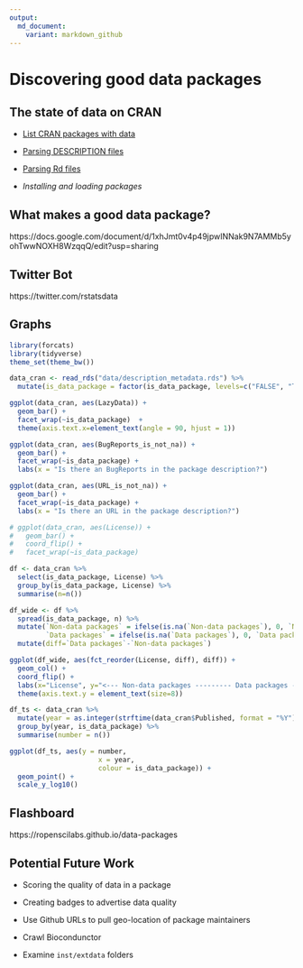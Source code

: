 ```yaml
---
output:
  md_document:
    variant: markdown_github
---
```


<!-- README.md is generated from README.Rmd. Please edit that file -->

# Discovering good data packages

## The state of data on CRAN

 * [List CRAN packages with data](R/get-pkgs-with-data-dir.R)

 * [Parsing DESCRIPTION files](R/parse_description.R)
 
 * [Parsing Rd files](R/get_metacran.R)
 
 * *Installing and loading packages*

## What makes a good data package?

https://docs.google.com/document/d/1xhJmt0v4p49jpwINNak9N7AMMb5yohTwwNOXH8WzqqQ/edit?usp=sharing

## Twitter Bot

https://twitter.com/rstatsdata

## Graphs

```r
library(forcats)
library(tidyverse)
theme_set(theme_bw())

data_cran <- read_rds("data/description_metadata.rds") %>% 
  mutate(is_data_package = factor(is_data_package, levels=c("FALSE", "TRUE"), labels=c("Non-data packages", "Data packages")))

ggplot(data_cran, aes(LazyData)) +
  geom_bar() +
  facet_wrap(~is_data_package)  + 
  theme(axis.text.x=element_text(angle = 90, hjust = 1))

ggplot(data_cran, aes(BugReports_is_not_na)) +
  geom_bar() +
  facet_wrap(~is_data_package) +
  labs(x = "Is there an BugReports in the package description?")

ggplot(data_cran, aes(URL_is_not_na)) +
  geom_bar() +
  facet_wrap(~is_data_package) +
  labs(x = "Is there an URL in the package description?")
```

```r
# ggplot(data_cran, aes(License)) +
#   geom_bar() +
#   coord_flip() +
#   facet_wrap(~is_data_package)
```

```r
df <- data_cran %>% 
  select(is_data_package, License) %>% 
  group_by(is_data_package, License) %>% 
  summarise(n=n())

df_wide <- df %>% 
  spread(is_data_package, n) %>% 
  mutate(`Non-data packages` = ifelse(is.na(`Non-data packages`), 0, `Non-data packages`),
         `Data packages` = ifelse(is.na(`Data packages`), 0, `Data packages`)) %>% 
  mutate(diff=`Data packages`-`Non-data packages`)

ggplot(df_wide, aes(fct_reorder(License, diff), diff)) +
  geom_col() + 
  coord_flip() +
  labs(x="License", y="<--- Non-data packages --------- Data packages --->") +
  theme(axis.text.y = element_text(size=8))
```

```r
df_ts <- data_cran %>% 
  mutate(year = as.integer(strftime(data_cran$Published, format = "%Y"))) %>% 
  group_by(year, is_data_package) %>% 
  summarise(number = n())

ggplot(df_ts, aes(y = number, 
                      x = year, 
                      colour = is_data_package)) +
  geom_point() + 
  scale_y_log10()
```

## Flashboard

https://ropenscilabs.github.io/data-packages

## Potential Future Work

 * Scoring the quality of data in a package
 
 * Creating badges to advertise data quality

 * Use Github URLs to pull geo-location of package maintainers
 
 * Crawl Biocondunctor
 
 * Examine `inst/extdata` folders
